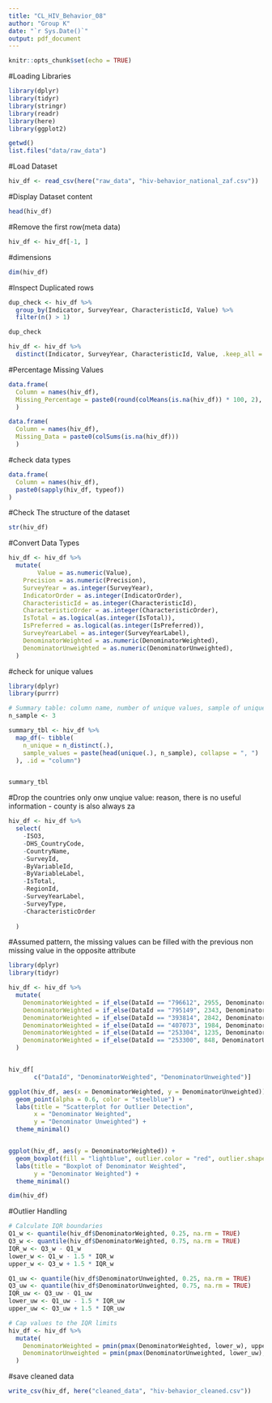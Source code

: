 ```yaml
---
title: "CL_HIV_Behavior_08"
author: "Group K"
date: "`r Sys.Date()`"
output: pdf_document
---
```


```r
knitr::opts_chunk$set(echo = TRUE)
```
#Loading Libraries
```r
library(dplyr)
library(tidyr)
library(stringr)
library(readr)
library(here)
library(ggplot2)

getwd()
list.files("data/raw_data")
```
#Load Dataset 
```r
hiv_df <- read_csv(here("raw_data", "hiv-behavior_national_zaf.csv"))
```

#Display Dataset content
```r
head(hiv_df)
```

#Remove the first row(meta data)
```r
hiv_df <- hiv_df[-1, ]
```
#dimensions 
```r
dim(hiv_df)
```
#Inspect Duplicated rows
```r
dup_check <- hiv_df %>%
  group_by(Indicator, SurveyYear, CharacteristicId, Value) %>%
  filter(n() > 1)

dup_check

```

```r
hiv_df <- hiv_df %>%
  distinct(Indicator, SurveyYear, CharacteristicId, Value, .keep_all = TRUE)

```
#Percentage Missing Values
```r

data.frame(
  Column = names(hiv_df),
  Missing_Percentage = paste0(round(colMeans(is.na(hiv_df)) * 100, 2), "%")
  )

```

```r
data.frame(
  Column = names(hiv_df),
  Missing_Data = paste0(colSums(is.na(hiv_df)))
  )
```

#check data types
```r
data.frame(
  Column = names(hiv_df),
  paste0(sapply(hiv_df, typeof))
)

```
#Check The structure of the dataset 
```r
str(hiv_df)

```
#Convert Data Types
```r
hiv_df <- hiv_df %>%
  mutate(
        Value = as.numeric(Value),
    Precision = as.numeric(Precision),
    SurveyYear = as.integer(SurveyYear),
    IndicatorOrder = as.integer(IndicatorOrder),
    CharacteristicId = as.integer(CharacteristicId),
    CharacteristicOrder = as.integer(CharacteristicOrder),
    IsTotal = as.logical(as.integer(IsTotal)),
    IsPreferred = as.logical(as.integer(IsPreferred)),
    SurveyYearLabel = as.integer(SurveyYearLabel),
    DenominatorWeighted = as.numeric(DenominatorWeighted),
    DenominatorUnweighted = as.numeric(DenominatorUnweighted),
  )
```
#check for unique values
```r
library(dplyr)
library(purrr)

# Summary table: column name, number of unique values, sample of unique values
n_sample <- 3

summary_tbl <- hiv_df %>%
  map_df(~ tibble(
    n_unique = n_distinct(.),
    sample_values = paste(head(unique(.), n_sample), collapse = ", ")
  ), .id = "column")


summary_tbl


```

#Drop the countries only onw unqiue value: reason, there is no useful information - county is also always za
```r
hiv_df <- hiv_df %>%
  select(
    -ISO3, 
    -DHS_CountryCode, 
    -CountryName, 
    -SurveyId,
    -ByVariableId, 
    -ByVariableLabel, 
    -IsTotal,
    -RegionId, 
    -SurveyYearLabel, 
    -SurveyType,
    -CharacteristicOrder
    
  )
```

#Assumed pattern, the missing values can be filled with the previous non missing value in the opposite attribute
```r


library(dplyr)
library(tidyr)

hiv_df <- hiv_df %>%
  mutate(
    DenominatorWeighted = if_else(DataId == "796612", 2955, DenominatorUnweighted),
    DenominatorWeighted = if_else(DataId == "795149", 2343, DenominatorUnweighted),
    DenominatorWeighted = if_else(DataId == "393814", 2842, DenominatorUnweighted),
    DenominatorWeighted = if_else(DataId == "407073", 1984, DenominatorUnweighted),
    DenominatorWeighted = if_else(DataId == "253304", 1235, DenominatorUnweighted),
    DenominatorWeighted = if_else(DataId == "253300", 848, DenominatorUnweighted) 
  )


hiv_df[
       c("DataId", "DenominatorWeighted", "DenominatorUnweighted")]

```

```r
ggplot(hiv_df, aes(x = DenominatorWeighted, y = DenominatorUnweighted)) +
  geom_point(alpha = 0.6, color = "steelblue") +
  labs(title = "Scatterplot for Outlier Detection",
       x = "Denominator Weighted",
       y = "Denominator Unweighted") +
  theme_minimal()


ggplot(hiv_df, aes(y = DenominatorWeighted)) +
  geom_boxplot(fill = "lightblue", outlier.color = "red", outlier.shape = 16) +
  labs(title = "Boxplot of Denominator Weighted",
       y = "Denominator Weighted") +
  theme_minimal()

```

```r
dim(hiv_df)
```

#Outlier Handling
```r
# Calculate IQR boundaries
Q1_w <- quantile(hiv_df$DenominatorWeighted, 0.25, na.rm = TRUE)
Q3_w <- quantile(hiv_df$DenominatorWeighted, 0.75, na.rm = TRUE)
IQR_w <- Q3_w - Q1_w
lower_w <- Q1_w - 1.5 * IQR_w
upper_w <- Q3_w + 1.5 * IQR_w

Q1_uw <- quantile(hiv_df$DenominatorUnweighted, 0.25, na.rm = TRUE)
Q3_uw <- quantile(hiv_df$DenominatorUnweighted, 0.75, na.rm = TRUE)
IQR_uw <- Q3_uw - Q1_uw
lower_uw <- Q1_uw - 1.5 * IQR_uw
upper_uw <- Q3_uw + 1.5 * IQR_uw

# Cap values to the IQR limits
hiv_df <- hiv_df %>%
  mutate(
    DenominatorWeighted = pmin(pmax(DenominatorWeighted, lower_w), upper_w),
    DenominatorUnweighted = pmin(pmax(DenominatorUnweighted, lower_uw), upper_uw)
  )


```
#save cleaned data
```r
write_csv(hiv_df, here("cleaned_data", "hiv-behavior_cleaned.csv"))
```